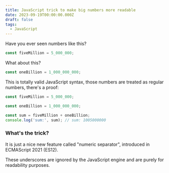 ```yaml
---
title: JavaScript trick to make big numbers more readable
date: 2023-09-19T00:00:00.000Z
draft: false
tags:
  - JavaScript
---
```


Have you ever seen numbers like this?

```javascript
const fiveMillion = 5_000_000;
```

What about this?

```javascript
const oneBillion = 1_000_000_000;
```

This is totally valid JavaScript syntax, those numbers are treated as regular numbers, there's a proof:

```javascript
const fiveMillion = 5_000_000;

const oneBillion = 1_000_000_000;

const sum = fiveMillion + oneBillion;
console.log('sum:', sum); // sum: 1005000000
```

### What's the trick?

It is just a nice new feature called "numeric separator",  introduced in ECMAScript 2021 (ES12).

These underscores are ignored by the JavaScript engine and are purely for readability purposes.

